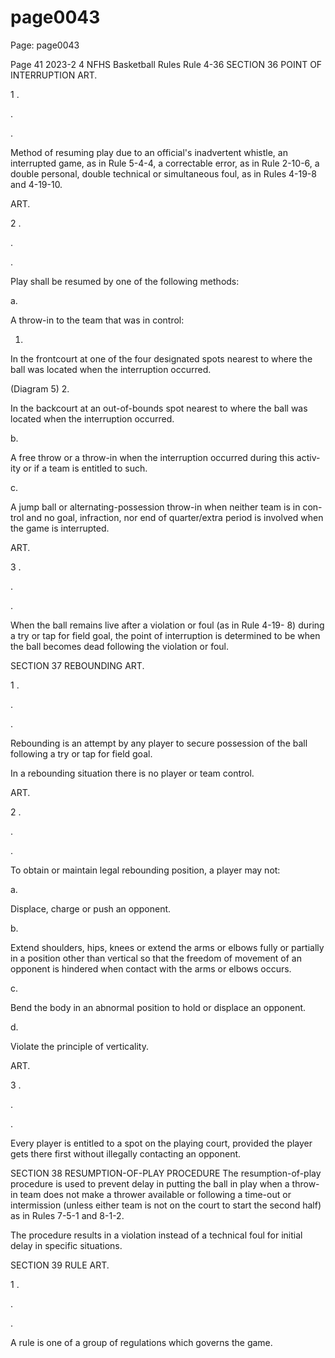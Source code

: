 
# page0043

Page: page0043

Page 41 2023-2 4 NFHS Basketball Rules Rule 4-36 SECTION 36 POINT OF INTERRUPTION ART.

1 .

.

.

Method of resuming play due to an official's inadvertent whistle, an interrupted game, as in Rule 5-4-4, a correctable error, as in Rule 2-10-6, a double personal, double technical or simultaneous foul, as in Rules 4-19-8 and 4-19-10.

ART.

2 .

.

.

Play shall be resumed by one of the following methods:

a.

A throw-in to the team that was in control:

1.

In the frontcourt at one of the four designated spots nearest to where the ball was located when the interruption occurred.

(Diagram 5) 2.

In the backcourt at an out-of-bounds spot nearest to where the ball was located when the interruption occurred.

b.

A free throw or a throw-in when the interruption occurred during this activ- ity or if a team is entitled to such.

c.

A jump ball or alternating-possession throw-in when neither team is in con- trol and no goal, infraction, nor end of quarter/extra period is involved when the game is interrupted.

ART.

3 .

.

.

When the ball remains live after a violation or foul (as in Rule 4-19- 8) during a try or tap for field goal, the point of interruption is determined to be when the ball becomes dead following the violation or foul.

SECTION 37 REBOUNDING ART.

1 .

.

.

Rebounding is an attempt by any player to secure possession of the ball following a try or tap for field goal.

In a rebounding situation there is no player or team control.

ART.

2 .

.

.

To obtain or maintain legal rebounding position, a player may not:

a.

Displace, charge or push an opponent.

b.

Extend shoulders, hips, knees or extend the arms or elbows fully or partially in a position other than vertical so that the freedom of movement of an opponent is hindered when contact with the arms or elbows occurs.

c.

Bend the body in an abnormal position to hold or displace an opponent.

d.

Violate the principle of verticality.

ART.

3 .

.

.

Every player is entitled to a spot on the playing court, provided the player gets there first without illegally contacting an opponent.

SECTION 38 RESUMPTION-OF-PLAY PROCEDURE The resumption-of-play procedure is used to prevent delay in putting the ball in play when a throw-in team does not make a thrower available or following a time-out or intermission (unless either team is not on the court to start the second half) as in Rules 7-5-1 and 8-1-2.

The procedure results in a violation instead of a technical foul for initial delay in specific situations.

SECTION 39 RULE ART.

1 .

.

.

A rule is one of a group of regulations which governs the game.
  